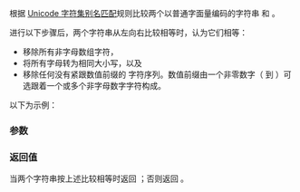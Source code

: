 {{cpp/text/text_encoding/title|''comp-name''}}
{{cpp/text/text_encoding/navbar}}
{{ddcl|since=c++26|notes={{mark expos}}|
static constexpr bool /*comp-name*/( std::string_view a, std::string_view b );
}}

根据 [https://www.unicode.org/reports/tr22/tr22-8.html#Charset_Alias_Matching Unicode 字符集别名匹配]规则比较两个以普通字面量编码的字符串 {{c|a}} 和 {{c|b}}。

进行以下步骤后，两个字符串从左向右比较相等时，认为它们相等：
* 移除所有非字母数组字符，
* 将所有字母转为相同大小写，以及
* 移除任何没有紧跟数值前缀的 {{c|'0'}} 字符序列。数值前缀由一个非零数字（{{c|'1'}} 到 {{c|'9'}}）可选跟着一个或多个非字母数字字符构成。

以下为示例：
{{source|1=
static_assert(/*comp-name*/("UTF-8", "utf8") == true);
static_assert(/*comp-name*/("u.t.f-008", "utf8") == true);
static_assert(/*comp-name*/("ISO-8859-1", "iso88591") == true);
static_assert(/*comp-name*/("ut8", "utf8") == false);
static_assert(/*comp-name*/("utf-80", "utf8") == false);
}}

===参数===
{{par begin}}
{{par|a, b|要比较的字符串}}
{{par end}}

===返回值===
当两个字符串按上述比较相等时返回 {{c|true}}；否则返回 {{c|false}}。

{{langlinks|de|en|es|ja|ru}}
